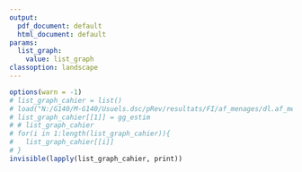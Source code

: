 ---
output:
  pdf_document: default
  html_document: default
params: 
  list_graph:
    value: list_graph
classoption: landscape
---
  
  
```{r, echo = FALSE, eval = TRUE, fig.width = 15, fig.height = 10}
options(warn = -1)
# list_graph_cahier = list()
# load("N:/G140/M-G140/Usuels.dsc/pRev/resultats/FI/af_menages/dl.af_menages_gg_estim.RData")
# list_graph_cahier[[1]] = gg_estim
# # list_graph_cahier
# for(i in 1:length(list_graph_cahier)){
#   list_graph_cahier[[i]]
# }
invisible(lapply(list_graph_cahier, print))
```
